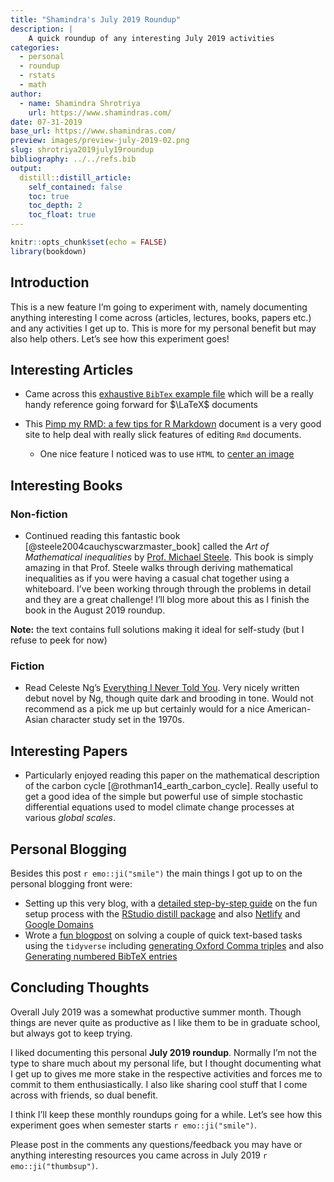 ```yaml
---
title: "Shamindra's July 2019 Roundup"
description: |
    A quick roundup of any interesting July 2019 activities
categories:
  - personal
  - roundup
  - rstats
  - math
author:
  - name: Shamindra Shrotriya
    url: https://www.shamindras.com/
date: 07-31-2019
base_url: https://www.shamindras.com/
preview: images/preview-july-2019-02.png
slug: shrotriya2019july19roundup
bibliography: ../../refs.bib
output:
  distill::distill_article:
    self_contained: false
    toc: true
    toc_depth: 2
    toc_float: true
---
```


```r
knitr::opts_chunk$set(echo = FALSE)
library(bookdown)
```

## Introduction

This is a new feature I'm going to experiment with, namely documenting anything
interesting I come across (articles, lectures, books, papers
                                              etc.) and any activities I get up to. This is more for my personal
benefit but may also help others. Let's see how this experiment goes!

## Interesting Articles

- Came across this [exhaustive `BibTex` example file](http://mirrors.concertpass.com/tex-archive/biblio/bibtex/base/xampl.bib){target="_blank"}
which will be a really handy reference going forward for $\LaTeX$ documents

- This [Pimp my RMD: a few tips for R Markdown](https://holtzy.github.io/Pimp-my-rmd/#highlight_a_piece_of_text){target="_blank"} document is a very good site to help deal with really slick
features of editing `Rmd` documents.
    - One nice feature I noticed was to use `HTML` to [center an image](https://holtzy.github.io/Pimp-my-rmd/#center_an_image){target="_blank"}

## Interesting Books

### Non-fiction

- Continued reading this fantastic book [@steele2004cauchyscwarzmaster_book] called the *Art of Mathematical inequalities* by [Prof. Michael Steele](http://www-stat.wharton.upenn.edu/~steele/){target="_blank"}. This book is simply
amazing in that Prof. Steele walks through deriving mathematical inequalities
as if you were having a casual chat together using a whiteboard. I've been
working through through the problems in detail and they are a great challenge!
I'll blog more about this as I finish the book in the August 2019 roundup.

<aside> __Note:__ the text contains full solutions making it ideal for
self-study (but I refuse to peek for now) </aside>

### Fiction

- Read Celeste Ng's [Everything I Never Told You](https://www.celesteng.com/everything-i-never-told-you){target="_blank"}. Very nicely
written debut novel by Ng, though quite dark and brooding in tone. Would not
recommend as a pick me up but certainly would for a nice American-Asian
character study set in the 1970s.

## Interesting Papers

- Particularly enjoyed reading this paper on the mathematical description of the carbon cycle
[@rothman14_earth_carbon_cycle]. Really useful to get a good idea of the simple
but powerful use of simple stochastic differential equations used to model
climate change processes at various *global scales*.

## Personal Blogging

Besides this post `r emo::ji("smile")` the main things I got up to on the
personal blogging front were:

- Setting up this very blog, with a [detailed step-by-step guide](https://www.shamindras.com/posts/2019-07-11-setting-up-a-distill-blog-with-netlify/){target="_blank"} on the fun setup process with the [RStudio distill package](https://rstudio.github.io/distill/blog.html){target="_blank"} and
also [Netlify](https://netlify.com){target="_blank"} and [Google
Domains](https://domains.google){target="_blank"}
- Wrote a [fun blogpost](https://www.shamindras.com/posts/2019-07-15-shrotriya2019tidyfunpt1/){target="_blank"} on solving a couple of quick text-based tasks
using the `tidyverse` including [generating Oxford Comma
triples](https://www.shamindras.com/posts/2019-07-15-shrotriya2019tidyfunpt1/#task-1-generating-oxford-comma-triples){target="_blank"}
and also [Generating numbered BibTeX
entries](https://www.shamindras.com/posts/2019-07-15-shrotriya2019tidyfunpt1/#task-2-generating-numbered-bibtex-entries){target="_blank"}

## Concluding Thoughts

Overall July 2019 was a somewhat productive summer month. Though things are
never quite as productive as I like them to be in graduate school, but always
got to keep trying.

I liked documenting this personal __July 2019 roundup__. Normally I'm not the
type to share much about my personal life, but I thought documenting what I get
up to gives me more stake in the respective activities and forces me to commit
to them enthusiastically. I also like sharing cool stuff that I come across
with friends, so dual benefit.

I think I'll keep these monthly roundups going for a while. Let's see how this
experiment goes when semester starts `r emo::ji("smile")`.

Please post in the comments any questions/feedback you may have or anything
interesting resources you came across in July 2019 `r emo::ji("thumbsup")`.
